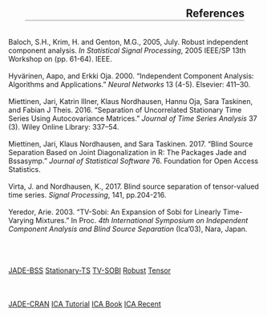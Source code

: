 <style>
p{margin-bottom:50px}    
h2{border-bottom: 3px solid lightgrey; text-align: right; margin:33px}
</style>

<h2>References</h2>

<p>Baloch, S.H., Krim, H. and Genton, M.G., 2005, July. Robust independent component analysis. <i>In Statistical Signal Processing</i>, 2005 IEEE/SP 13th Workshop on (pp. 61-64). IEEE.
<br /><br />
Hyvärinen, Aapo, and Erkki Oja. 2000. “Independent Component Analysis: Algorithms and Applications.” <i>Neural Networks</i> 13 (4-5). Elsevier: 411–30.
<br /><br />
Miettinen, Jari, Katrin Illner, Klaus Nordhausen, Hannu Oja, Sara Taskinen, and Fabian J Theis. 2016. “Separation of Uncorrelated Stationary Time Series Using Autocovariance Matrices.” <i>Journal of Time Series Analysis</i> 37 (3). Wiley Online Library: 337–54.
<br /><br />
Miettinen, Jari, Klaus Nordhausen, and Sara Taskinen. 2017. “Blind Source Separation Based on Joint Diagonalization in R: The Packages Jade and Bssasymp.” <i>Journal of Statistical Software</i> 76. Foundation for Open Access Statistics.
<br /><br />
Virta, J. and Nordhausen, K., 2017. Blind source separation of tensor-valued time series. <i>Signal Processing</i>, 141, pp.204-216.
<br /><br />
Yeredor, Arie. 2003. “TV-Sobi: An Expansion of Sobi for Linearly Time-Varying Mixtures.” In Proc. <i>4th International Symposium on Independent Component Analysis and Blind Source Separation</i> (Ica’03), Nara, Japan.</p>

<div class="btn-group btn-group-justified" style="margin-top: 66px">
  <a href="https://r.boring.fi/files/bss/ref.jade.pkg.pdf" class="btn btn-default">JADE-BSS</a>
  <a href="https://r.boring.fi/files/bss/ref.stationary.bss.pdf" class="btn btn-default">Stationary-TS</a>
  <a href="https://r.boring.fi/files/bss/ref.tvsobi.intro.pdf" class="btn btn-default">TV-SOBI</a>
  <a href="https://r.boring.fi/files/bss/ref.robust.pdf" class="btn btn-default">Robust</a>
  <a href="https://r.boring.fi/files/bss/ref.tensor.pdf" class="btn btn-default">Tensor</a>
</div>

<div class="btn-group btn-group-justified" style="margin-top: 22px">
  <a href="https://cran.r-project.org/web/packages/JADE/JADE.pdf" class="btn btn-default">JADE-CRAN</a>
  <a href="https://r.boring.fi/files/bss/ref.ica.pdf" class="btn btn-default">ICA Tutorial</a>
  <a href="https://r.boring.fi/files/bss/ref.icabook.pdf" class="btn btn-default">ICA Book</a>
  <a href="https://r.boring.fi/files/bss/ref.recentICA.pdf" class="btn btn-default">ICA Recent</a>
</div>
